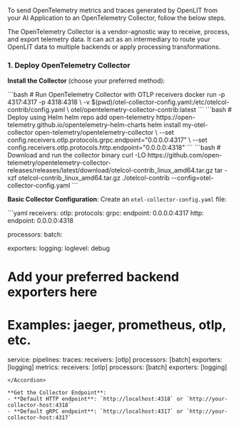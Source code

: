 To send OpenTelemetry metrics and traces generated by OpenLIT from your AI Application to an OpenTelemetry Collector, follow the below steps.

The OpenTelemetry Collector is a vendor-agnostic way to receive, process, and export telemetry data. It can act as an intermediary to route your OpenLIT data to multiple backends or apply processing transformations.

### 1. Deploy OpenTelemetry Collector

**Install the Collector** (choose your preferred method):

<Tabs>
  <Tab title="Docker">
  ```bash
  # Run OpenTelemetry Collector with OTLP receivers
  docker run -p 4317:4317 -p 4318:4318 \
    -v $(pwd)/otel-collector-config.yaml:/etc/otelcol-contrib/config.yaml \
    otel/opentelemetry-collector-contrib:latest
  ```
  </Tab>
  
  <Tab title="Kubernetes">
  ```bash
  # Deploy using Helm
  helm repo add open-telemetry https://open-telemetry.github.io/opentelemetry-helm-charts
  helm install my-otel-collector open-telemetry/opentelemetry-collector \
    --set config.receivers.otlp.protocols.grpc.endpoint="0.0.0.0:4317" \
    --set config.receivers.otlp.protocols.http.endpoint="0.0.0.0:4318"
  ```
  </Tab>
  
  <Tab title="Binary">
  ```bash
  # Download and run the collector binary
  curl -LO https://github.com/open-telemetry/opentelemetry-collector-releases/releases/latest/download/otelcol-contrib_linux_amd64.tar.gz
  tar -xzf otelcol-contrib_linux_amd64.tar.gz
  ./otelcol-contrib --config=otel-collector-config.yaml
  ```
  </Tab>
</Tabs>

**Basic Collector Configuration**:
Create an `otel-collector-config.yaml` file:

<Accordion title="Basic OTLP Configuration">
```yaml
receivers:
  otlp:
    protocols:
      grpc:
        endpoint: 0.0.0.0:4317
      http:
        endpoint: 0.0.0.0:4318

processors:
  batch:

exporters:
  logging:
    loglevel: debug
  # Add your preferred backend exporters here
  # Examples: jaeger, prometheus, otlp, etc.

service:
  pipelines:
    traces:
      receivers: [otlp]
      processors: [batch]
      exporters: [logging]
    metrics:
      receivers: [otlp]
      processors: [batch]
      exporters: [logging]
```
</Accordion>

**Get the Collector Endpoint**:
- **Default HTTP endpoint**: `http://localhost:4318` or `http://your-collector-host:4318`
- **Default gRPC endpoint**: `http://localhost:4317` or `http://your-collector-host:4317`
